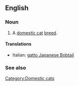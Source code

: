 ==English==

===Noun===
{{en-noun|sg=[[Japanese Bobtail]]}}

# A [[domestic cat]] [[breed]].

====Translations====
{{top}}
*Italian: [[gatto Japanese Bobtail]]
{{mid}}

{{bottom}}

===See also===
{{Wikipedia|Japanese Bobtail (cat)}}
{{commonscat|Japanese Bobtail cats}}

[[Category:Domestic cats]]